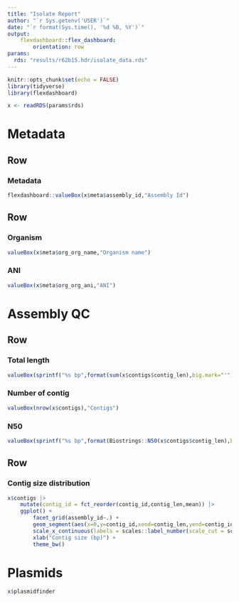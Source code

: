 ```yaml
---
title: "Isolate Report"
author: "`r Sys.getenv('USER')`"
date: "`r format(Sys.time(), '%d %B, %Y')`"
output: 
    flexdashboard::flex_dashboard:
        orientation: row
params:
  rds: "results/r62b15.hdr/isolate_data.rds"
---
```


```r
knitr::opts_chunk$set(echo = FALSE)
library(tidyverse)
library(flexdashboard)
```


```r
x <- readRDS(params$rds)
```


# Metadata

Row
-------------------------

### Metadata
```r
flexdashboard::valueBox(x$meta$assembly_id,"Assembly Id")
```

Row
-------------------------
### Organism
```r
valueBox(x$meta$org_org_name,"Organism name")
```

### ANI
```r
valueBox(x$meta$org_org_ani,"ANI")
```



# Assembly QC

Row
-------------------------
### Total length
```r
valueBox(sprintf("%s bp",format(sum(x$contigs$contig_len),big.mark="'")),"Total length")
```

### Number of contig
```r
valueBox(nrow(x$contigs),"Contigs")
```

### N50
```r
valueBox(sprintf("%s bp",format(Biostrings::N50(x$contigs$contig_len),big.mark="'")),"N50")
```


Row
-------------------------

### Contig size distribution

```r
x$contigs |>
	mutate(contig_id = fct_reorder(contig_id,contig_len,mean)) |>
	ggplot() + 
		facet_grid(assembly_id~.) +
		geom_segment(aes(x=0,y=contig_id,xend=contig_len,yend=contig_id)) + 
		scale_x_continuous(labels = scales::label_number(scale_cut = scales::cut_short_scale())) +
		xlab("Contig size (bp)") +
		theme_bw()
```




# Plasmids

```r
x$plasmidfinder
```








